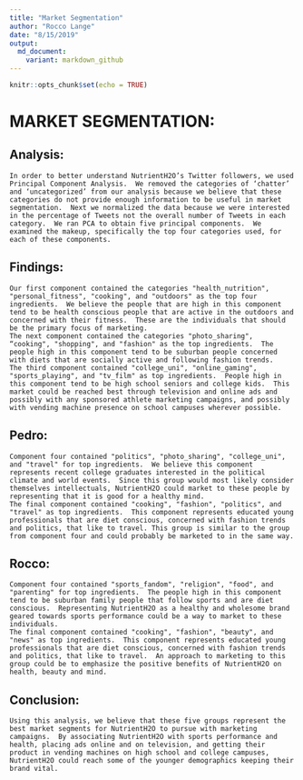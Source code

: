 ```yaml
---
title: "Market Segmentation"
author: "Rocco Lange"
date: "8/15/2019"
output: 
  md_document:
    variant: markdown_github
---
```


```r
knitr::opts_chunk$set(echo = TRUE)
```

# MARKET SEGMENTATION: 
## Analysis:
	In order to better understand NutrientH2O’s Twitter followers, we used Principal Component Analysis.  We removed the categories of ‘chatter’ and ‘uncategorized’ from our analysis because we believe that these categories do not provide enough information to be useful in market segmentation.  Next we normalized the data because we were interested in the percentage of Tweets not the overall number of Tweets in each category.  We ran PCA to obtain five principal components.  We examined the makeup, specifically the top four categories used, for each of these components. 
	
## Findings: 
	Our first component contained the categories "health_nutrition", "personal_fitness", "cooking", and "outdoors" as the top four ingredients.  We believe the people that are high in this component tend to be health conscious people that are active in the outdoors and concerned with their fitness.  These are the individuals that should be the primary focus of marketing.
	The next component contained the categories "photo_sharing", “cooking", "shopping", and "fashion" as the top ingredients.  The people high in this component tend to be suburban people concerned with diets that are socially active and following fashion trends.  
	The third component contained "college_uni", "online_gaming", "sports_playing", and "tv_film" as top ingredients.  People high in this component tend to be high school seniors and college kids.  This market could be reached best through television and online ads and possibly with any sponsored athlete marketing campaigns, and possibly with vending machine presence on school campuses wherever possible.
	
## Pedro:
	Component four contained "politics", "photo_sharing", "college_uni", and "travel" for top ingredients.  We believe this component represents recent college graduates interested in the political climate and world events.  Since this group would most likely consider themselves intellectuals, NutrientH2O could market to these people by representing that it is good for a healthy mind.
	The final component contained "cooking", "fashion", "politics", and "travel" as top ingredients.  This component represents educated young professionals that are diet conscious, concerned with fashion trends and politics, that like to travel. This group is similar to the group from component four and could probably be marketed to in the same way.
	
## Rocco:
	Component four contained "sports_fandom", "religion", "food", and "parenting" for top ingredients.  The people high in this component tend to be suburban family people that follow sports and are diet conscious.  Representing NutrientH2O as a healthy and wholesome brand geared towards sports performance could be a way to market to these individuals.
	The final component contained "cooking", "fashion", "beauty", and "news" as top ingredients.  This component represents educated young professionals that are diet conscious, concerned with fashion trends and politics, that like to travel.  An approach to marketing to this group could be to emphasize the positive benefits of NutrientH2O on health, beauty and mind.
	
## Conclusion:
	Using this analysis, we believe that these five groups represent the best market segments for NutrientH2O to pursue with marketing campaigns.  By associating NutrientH2O with sports performance and health, placing ads online and on television, and getting their product in vending machines on high school and college campuses, NutrientH2O could reach some of the younger demographics keeping their brand vital.


